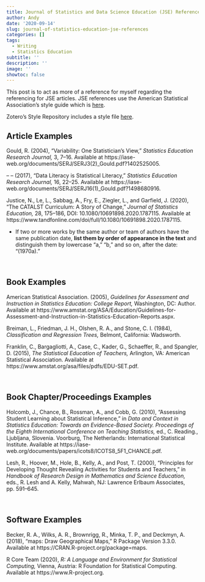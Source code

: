 ```yaml
---
title: Journal of Statistics and Data Science Education (JSE) Reference Examples
author: Andy
date: '2020-09-14'
slug: journal-of-statistics-education-jse-references
categories: []
tags:
  - Writing
  - Statistics Education
subtitle: ''
description: ''
image: ''
showtoc: false
---
```


This post is to act as more of a reference for myself regarding the referencing for JSE articles. JSE references use the American Statistical Association's style guide which is [here](https://amstat.tfjournals.com/asa-style-guide/). 

Zotero's Style Repository includes a style file [here](https://www.zotero.org/styles/american-statistical-association).


## Article Examples

Gould, R. (2004), "Variability: One Statistician's View," *Statistics Education Research Journal,* 3, 7--16. Available at https://iase-web.org/documents/SERJ/SERJ3(2)_Gould.pdf?1402525005.

&ndash; &ndash; (2017), "Data Literacy is Statistical Literacy," *Statistics Education Research Journal,* 16, 22--25. Available at https://iase-web.org/documents/SERJ/SERJ16(1)_Gould.pdf?1498680916.

Justice, N., Le, L., Sabbag, A., Fry, E., Ziegler, L., and Garfield, J. (2020), "The CATALST Curriculum: A Story of Change," *Journal of Statistics Education,* 28, 175--186, DOI: 10.1080/10691898.2020.1787115. Available at https://www.tandfonline.com/doi/full/10.1080/10691898.2020.1787115.


- If two or more works by the same author or team of authors have the same publication date, **list them by order of appearance in the text** and distinguish them by lowercase "a," "b," and so on, after the date: "(1970a)." 

<br />


## Book Examples

American Statistical Association. (2005), *Guidelines for Assessment and Instruction in Statistics Education: College Report,* Washington, DC: Author. Available at https://www.amstat.org/ASA/Education/Guidelines-for-Assessment-and-Instruction-in-Statistics-Education-Reports.aspx.

Breiman, L., Friedman, J. H., Olshen, R. A., and Stone, C. I. (1984), *Classification and Regression Trees,* Belmont, California: Wadsworth.

Franklin, C., Bargagliotti, A., Case, C., Kader, G., Schaeffer, R., and Spangler, D. (2015), *The Statistical Education of Teachers,* Arlington, VA: American Statistical Association. Available at https://www.amstat.org/asa/files/pdfs/EDU-SET.pdf.


<br />

## Book Chapter/Proceedings Examples

Holcomb, J., Chance, B., Rossman, A., and Cobb, G. (2010), "Assessing Student Learning about Statistical Inference," in *Data and Context in Statistics Education: Towards an Evidence-Based Society. Proceedings of the Eighth International Conference on Teaching Statistics,* ed., C. Reading., Ljubljana, Slovenia. Voorburg, The Netherlands: International Statistical Institute. Available at https://iase-web.org/documents/papers/icots8/ICOTS8_5F1_CHANCE.pdf.

Lesh, R., Hoover, M., Hole, B., Kelly, A., and Post, T. (2000), "Principles for Developing Thought Revealing Activities for Students and Teachers," in *Handbook of Research Design in Mathematics and Science Education,* eds., R. Lesh and A. Kelly, Mahwah, NJ: Lawrence Erlbaum Associates, pp. 591--645.


<br />

## Software Examples

Becker, R. A., Wilks, A. R., Brownrigg, R., Minka, T. P., and Deckmyn, A. (2018), "maps: Draw Geographical Maps," R Package Version 3.3.0. Available at https://CRAN.R-project.org/package=maps.

R Core Team (2020), *R: A Language and Environment for Statistical Computing,* Vienna, Austria: R Foundation for Statistical Computing. Available at https://www.R-project.org.


